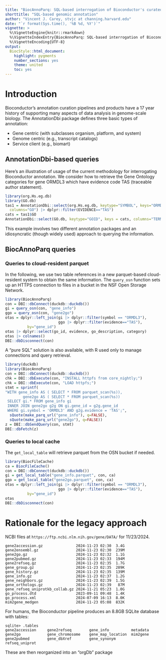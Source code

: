 ```yaml
---
title: "BiocAnnoParq: SQL-based interrogation of Bioconductor's curated genomic annotation"
shorttitle: "SQL-based genomic annotation"
author: "Vincent J. Carey, stvjc at channing.harvard.edu"
date: "`r format(Sys.time(), '%B %d, %Y')`"
vignette: >
  %\VignetteEngine{knitr::rmarkdown}
  %\VignetteIndexEntry{BiocAnnoParq: SQL-based interrogation of Bioconductor's curated genomic annotation}
  %\VignetteEncoding{UTF-8}
output:
  BiocStyle::html_document:
    highlight: pygments
    number_sections: yes
    theme: united
    toc: yes
---
```


# Introduction

Bioconductor's annotation curation pipelines and products have a 17
year history of supporting many aspects of data analysis in
genome-scale biology.  The AnnotationDbi package defines three
basic types of annotation:

- Gene centric (with subclasses organism, platform, and system)
- Genome centric (e.g., transcript catalogs)
- Service client (e.g., biomart)

## AnnotationDbi-based queries

Here's an illustration of usage of the current methodology
for interrogating Bioconductor annotation.  We consider
how to retrieve the Gene Ontology categories
for gene ORMDL3 which have evidence code TAS (traceable author statement).
```r
library(org.Hs.eg.db)
library(GO.db)
tas1 = AnnotationDbi::select(org.Hs.eg.db, keytype="SYMBOL", keys="ORMDL3",
  columns="GO") |> dplyr::filter(EVIDENCE=="TAS")
cats = tas1$GO
AnnotationDbi::select(GO.db, keytype="GOID", keys = cats, columns="TERM")
```
This example involves two different annotation packages and an
idiosyncratic (though widely used) approach to querying the information.

## BiocAnnoParq queries

### Queries to cloud-resident parquet

In the following, we use two table references in a new parquet-based
cloud-resident
system to obtain the same information.  The `query_osn` function
sets up an HTTPS connection to files in a bucket in the NSF
Open Storage Network.

```r
library(BiocAnnoParq)
con = DBI::dbConnect(duckdb::duckdb())
gi = query_osn(con, "gene_info")
ggo = query_osn(con, "gene2go")
otas = dplyr::left_join(gi |> dplyr::filter(symbol == "ORMDL3"),
                        ggo |> dplyr::filter(evidence=="TAS"),
          by="gene_id") 
otas |> dplyr::select(go_id, evidence, go_description, category)
otas |> colnames()
DBI::dbDisconnect(con)
```

A "pure SQL" solution is also available, with R used only
to manage connections and query retrieval.

```r
library(duckdb)
library(BiocAnnoParq)
con = DBI::dbConnect(duckdb::duckdb())
chk = DBI::dbExecute(con, "INSTALL httpfs from core_nightly;")
chk = DBI::dbExecute(con, "LOAD httpfs;")
stmt = sprintf(
"WITH gene_info AS ( SELECT * FROM parquet_scan(%s)),
        gene2go AS ( SELECT * FROM parquet_scan(%s))
 SELECT gi.* FROM gene_info gi
 INNER JOIN gene2go g2g ON gi.gene_id = g2g.gene_id
 WHERE gi.symbol = 'ORMDL3' AND g2g.evidence = 'TAS';",
  sQuote(make_parq_url("gene_info"), q=FALSE),
  sQuote(make_parq_url("gene2go"), q=FALSE))
z = DBI::dbSendQuery(con, stmt)
DBI::dbFetch(z)
```

### Queries to local cache

The `get_local_table` will retrieve parquet from the OSN bucket if
needed.

```r
library(BiocFileCache)
ca = BiocFileCache()
con = DBI::dbConnect(duckdb::duckdb())
gi = get_local_table("gene_info.parquet", con, ca)
ggo = get_local_table("gene2go.parquet", con, ca)
otas = dplyr::left_join(gi |> dplyr::filter(symbol == "ORMDL3"), 
                        ggo |> dplyr::filter(evidence=="TAS"),
          by="gene_id")
otas
DBI::dbDisconnect(con)
```


# Rationale for the legacy approach

NCBI files at `https://ftp.ncbi.nlm.nih.gov/gene/DATA/` for 11/23/2024.
```
gene2accession.gz               2024-11-23 02:30  3.4G  
gene2ensembl.gz                 2024-11-23 02:30  239M  
gene2go.gz                      2024-11-23 02:32  1.1G  
gene2pubmed.gz                  2024-11-23 02:33  194M  
gene2refseq.gz                  2024-11-23 02:35  1.7G  
gene_group.gz                   2024-11-23 02:35  289K  
gene_history.gz                 2024-11-23 02:35  139M  
gene_info.gz                    2024-11-23 02:37  1.2G  
gene_neighbors.gz               2024-11-23 02:39  1.5G  
gene_orthologs.gz               2024-11-23 02:39   87M  
gene_refseq_uniprotkb_collab.gz 2024-11-21 05:23  1.0G  
go_process.dtd                  2023-09-11 09:48  1.4K  
go_process.xml                  2024-07-09 16:13  8.0K  
mim2gene_medgen                 2024-11-23 05:08  832K  
```

For humans,
the Bioconductor pipeline produces an 8.8GB SQLite database with tables:
```
sqlite> .tables
gene2accession     gene2refseq        gene_info          metadata         
gene2go            gene_chromosome    gene_map_location  mim2gene         
gene2pubmed        gene_dbXref        gene_synonym       refseq_uniprot   
```
These are then reorganized into an "orgDb" package
